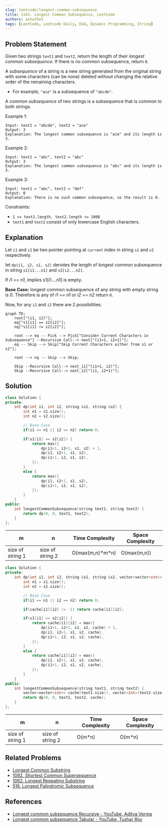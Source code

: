 ```yaml
---
slug: leetcode/longest-common-subsequence
title: 1143. Longest Common Subsequence, LeetCode
authors: ashuthe1
tags: [LeetCode, Leetcode Daily, DSA, Dynamic Programming, String]
---
```



## Problem Statement

Given two strings `text1` and `text2`, return the length of their *longest common subsequence*. If there is no common subsequence, return `0`.

A *subsequence* of a string is a new string generated from the original string with some characters (can be none) deleted without changing the relative order of the remaining characters.

- For example, `"ace"` is a subsequence of `"abcde"`.

A *common subsequence* of two strings is a subsequence that is common to both strings. 

<!--truncate-->

Example 1:
```text
Input: text1 = "abcde", text2 = "ace" 
Output: 3  
Explanation: The longest common subsequence is "ace" and its length is 3.
```

Example 2:
```text
Input: text1 = "abc", text2 = "abc"
Output: 3
Explanation: The longest common subsequence is "abc" and its length is 3.
```

Example 3:
```text
Input: text1 = "abc", text2 = "def"
Output: 0
Explanation: There is no such common subsequence, so the result is 0.
```

Constraints:
- `1 <= text1.length, text2.length <= 1000`
- `text1` and `text2` consist of only lowercase English characters.

## Explanation

Let `i1` and `i2` be two pointer pointing at `current` index in string `s1` and `s2` respectively.

let `dp(i1, i2, s1, s2)` denotes the length of longest common subsequence in string `s1[i1...n1]` and `s2[i2...n2]`.

If _i1 == n1_, implies s1[i1....n1] is empty.

**Base Case:** longest common subsequence of any string with empty string is 0.
Therefore is any of _i1 == n1_ or _i2 == n2_ return `0`.

Now, for any `i1` and `i2` there are 2 possibilities.

```mermaid
graph TD;
    root["(i1, i2)"];
    eq["s1[i1] == s2[i2]"];
    nq["s1[i1] != s2[i2]"];

    root --> eq -- Pick --> Pick["Consider Current Characters in Subsequence"] --Recursive Call--> next["(i1+1, i2+1)"];
    eq -- Skip --> Skip["Skip Current Characters either from s1 or s2"];

    root --> nq -- Skip --> Skip;

    Skip --Recursive Call--> next_i1["(i1+1, i2)"];
    Skip --Recursive Call--> next_i2["(i1, i2+1)"];
```

## Solution

<Tabs>

<TabItem value="cpp1" label="C++ Recursive">

```cpp title='CPP: Recursive Brute Force Solution [Time Limit Exceeded]'
class Solution {
private:
    int dp(int i1, int i2, string &s1, string &s2) {
        int n1 = s1.size();
        int n2 = s2.size();

        // Base Case
        if(i1 == n1 || i2 == n2) return 0;

        if(s1[i1] == s2[i2]) {
            return max({
                dp(i1+1, i2+1, s1, s2) + 1,
                dp(i1, i2+1, s1, s2),
                dp(i1+1, i2, s1, s2),
            });
        }
        else {
            return max({
                dp(i1, i2+1, s1, s2),
                dp(i1+1, i2, s1, s2),
            });
        }
    }
public:
    int longestCommonSubsequence(string text1, string text2) {
        return dp(0, 0, text1, text2);
    }
};
```

m               |n                  | Time Complexity  | Space Complexity
----------------|-------------------|------------------|-----------------
size of string 1|size of string 2   | O(max(m,n)\*m\*n)| O(max(m,n))

</TabItem>

<TabItem value="cpp2" label="C++ Recursive DP">

```cpp title='CPP: Recursive + Memoization [Accepted]'
class Solution {
private:
    int dp(int i1, int i2, string &s1, string &s2, vector<vector<int>> &cache) {
        int n1 = s1.size();
        int n2 = s2.size();

        // Base Case
        if(i1 == n1 || i2 == n2) return 0;

        if(cache[i1][i2] != -1) return cache[i1][i2];

        if(s1[i1] == s2[i2]) {
            return cache[i1][i2] = max({
                dp(i1+1, i2+1, s1, s2, cache) + 1,
                dp(i1, i2+1, s1, s2, cache),
                dp(i1+1, i2, s1, s2, cache),
            });
        }
        else {
            return cache[i1][i2] = max({
                dp(i1, i2+1, s1, s2, cache),
                dp(i1+1, i2, s1, s2, cache),
            });
        }
    }
public:
    int longestCommonSubsequence(string text1, string text2) {
        vector<vector<int>> cache(text1.size(), vector<int>(text2.size(), -1));
        return dp(0, 0, text1, text2, cache);
    }
};
```


m               |n                  | Time Complexity  | Space Complexity
----------------|-------------------|------------------|-----------------
size of string 1|size of string 2   | O(m*n)           | O(m*n)

</TabItem>

</Tabs>


## Related Problems
- [Longest Common Substring](https://leetcode.com/discuss/interview-question/1273766/longest-common-substring)
- [1092. Shortest Common Supersequence](https://leetcode.com/problems/shortest-common-supersequence/)
- [1062. Longest Repeating Substring](https://leetcode.com/problems/longest-repeating-substring/)
- [516. Longest Palindromic Subsequence](https://leetcode.com/problems/longest-palindromic-subsequence/)

## References
- [Longest common subsequence Recursive - YouTube, Aditya Verma](https://youtu.be/4Urd0a0BNng)
- [Longest common subsequence Tabular - YouTube, Tushar Roy](https://youtu.be/NnD96abizww)